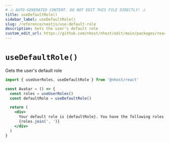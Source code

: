 ```yaml
---
# ⚠️ AUTO-GENERATED CONTENT. DO NOT EDIT THIS FILE DIRECTLY! ⚠️
title: useDefaultRole()
sidebar_label: useDefaultRole()
slug: /reference/nextjs/use-default-role
description: Gets the user's default role
custom_edit_url: https://github.com/nhost/nhost/edit/main/packages/react/src/hooks/user.ts#L380
---
```


# `useDefaultRole()`

Gets the user's default role

```jsx
import { useUserRoles, useDefaultRole } from '@nhost/react'

const Avatar = () => {
  const roles = useUserRoles()
  const defaultRole = useDefaultRole()

  return (
    <div>
      Your default role is {defaultRole}. You have the following roles:{' '}
      {roles.join(', ')}
    </div>
  )
}
```
